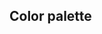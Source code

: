 
<Meta title="01. Design system/Colors"/>

## Color palette

<br/>

<ColorPalette>
    <ColorItem title="Accent" colors={
        {
            Accent100: "#73a5ff",
            Accent300: "#4c8dff",
            Accent500: "#397df6",
            Accent700: "#2f68cc",
            Accent900: "#234e99",
        }
    }/>
    <ColorItem title="Success" colors={
        {
            Success100: '#80ffbf',
            Success300: '#22e584',
            Success500: '#14cc70',
            Success700: '#0f9954',
            Success900: '#0a6638',
        }
    }/>
    <ColorItem title="Danger" colors={
        {
            Danger100: '#ff8099',
            Danger300: '#f23d61',
            Danger500: '#cc1439',
            Danger700: '#990f2b',
            Danger900: '#660a1d',
        }
    }/>
    <ColorItem title="Warning" colors={
        {
            Warning100: '#ffd073',
            Warning300: '#e5ac39',
            Warning500: '#d99000',
            Warning700: '#960',
            Warning900: '#640',
        }
    }/>
    <ColorItem title="Dark" colors={
        {
            Dark100: '#4c4c4c',
            Dark300: '#333',
            Dark400: '#212121',
            Dark500: '#171717',
            Dark700: '#0d0d0d',
            Dark900: '#000',
        }
    }/>
    <ColorItem title="Light" colors={
        {
            Light100: '#fff',
            Light300: '#f7fbff',
            Light500: '#edf3fa',
            Light700: '#d5dae0',
            Light900: '#8d9094',
        }
    }/>
    <ColorItem title="Tabs" colors={
        {
            TabsActive: '#73a5ff26',
            TabsHovered: '#234e9926',
        }
    }/>
</ColorPalette>
